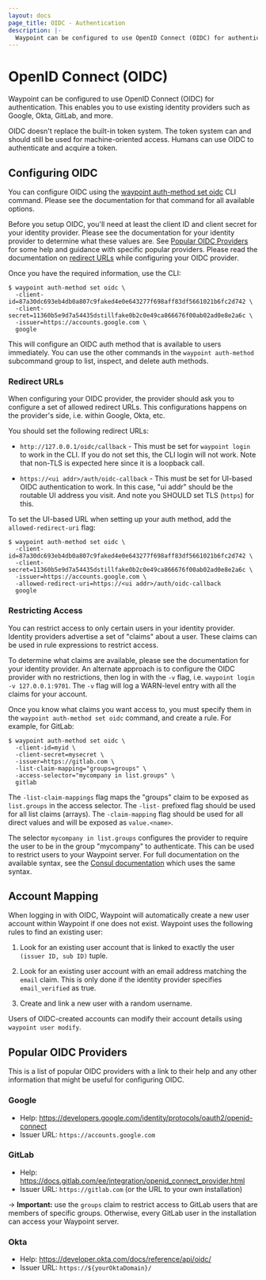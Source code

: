 ```yaml
---
layout: docs
page_title: OIDC - Authentication
description: |-
  Waypoint can be configured to use OpenID Connect (OIDC) for authentication. This enables you to use existing identity providers such as Google, Okta, GitLab, and more.
---
```


# OpenID Connect (OIDC)

Waypoint can be configured to use OpenID Connect (OIDC) for
authentication. This enables you to use existing identity providers such
as Google, Okta, GitLab, and more.

OIDC doesn't replace the built-in token system. The token system can and
should still be used for machine-oriented access. Humans can use OIDC to
authenticate and acquire a token.

## Configuring OIDC

You can configure OIDC using the
[waypoint auth-method set oidc](/commands/auth-method-set-oidc) CLI command.
Please see the documentation for that command for all available options.

Before you setup OIDC, you'll need at least the client ID and client secret
for your identity provider. Please see the documentation for your identity
provider to determine what these values are. See [Popular OIDC Providers](#popular-oidc-providers)
for some help and guidance with specific popular providers. Please read the
documentation on [redirect URLs](/docs/server/auth/oidc#redirect-urls) while
configuring your OIDC provider.

Once you have the required information, use the CLI:

```shell-session
$ waypoint auth-method set oidc \
  -client-id=87a30dc693eb4db0a807c9faked4e0e643277f698aff83df5661021b6fc2d742 \
  -client-secret=11360b5e9d7a54435dstillfake0b2c0e49ca866676f00ab02ad0e8e2a6c \
  -issuer=https://accounts.google.com \
  google
```

This will configure an OIDC auth method that is available to users immediately.
You can use the other commands in the `waypoint auth-method` subcommand group
to list, inspect, and delete auth methods.

### Redirect URLs

When configuring your OIDC provider, the provider should ask you to configure
a set of allowed redirect URLs. This configurations happens on the provider's
side, i.e. within Google, Okta, etc.

You should set the following redirect URLs:

- `http://127.0.0.1/oidc/callback` - This must be set for `waypoint login`
  to work in the CLI. If you do not set this, the CLI login will not work.
  Note that non-TLS is expected here since it is a loopback call.

- `https://<ui addr>/auth/oidc-callback` - This must be set for UI-based
  OIDC authentication to work. In this case, "ui addr" should be the
  routable UI address you visit. And note you SHOULD set TLS (`https`) for
  this.

To set the UI-based URL when setting up your auth method, add the `allowed-redirect-uri` flag:

```
$ waypoint auth-method set oidc \
  -client-id=87a30dc693eb4db0a807c9faked4e0e643277f698aff83df5661021b6fc2d742 \
  -client-secret=11360b5e9d7a54435dstillfake0b2c0e49ca866676f00ab02ad0e8e2a6c \
  -issuer=https://accounts.google.com \
  -allowed-redirect-uri=https://<ui addr>/auth/oidc-callback
  google
```

### Restricting Access

You can restrict access to only certain users in your identity provider.
Identity providers advertise a set of "claims" about a user. These claims
can be used in rule expressions to restrict access.

To determine what claims are available, please see the documentation for
your identity provider. An alternate approach is to configure the OIDC
provider with no restrictions, then log in with the `-v` flag, i.e.
`waypoint login -v 127.0.0.1:9701`. The `-v` flag will log a WARN-level
entry with all the claims for your account.

Once you know what claims you want access to, you must specify them
in the `waypoint auth-method set oidc` command, and create a rule. For
example, for GitLab:

```shell-session
$ waypoint auth-method set oidc \
  -client-id=myid \
  -client-secret=mysecret \
  -issuer=https://gitlab.com \
  -list-claim-mapping="groups=groups" \
  -access-selector="mycompany in list.groups" \
  gitlab
```

The `-list-claim-mappings` flag maps the "groups" claim to be exposed
as `list.groups` in the access selector. The `-list-` prefixed flag should
be used for all list claims (arrays). The `-claim-mapping` flag should be
used for all direct values and will be exposed as `value.<name>`.

The selector `mycompany in list.groups` configures the provider to require
the user to be in the group "mycompany" to authenticate. This can be used
to restrict users to your Waypoint server. For full documentation on the
available syntax, see the [Consul documentation](https://www.consul.io/api-docs/features/filtering#creating-expressions) which uses the same syntax.

## Account Mapping

When logging in with OIDC, Waypoint will automatically create a new user
account within Waypoint if one does not exist. Waypoint uses the following
rules to find an existing user:

1. Look for an existing user account that is linked to exactly the
   user `(issuer ID, sub ID)` tuple.

2. Look for an existing user account with an email address matching the
   `email` claim. This is only done if the identity provider specifies
   `email_verified` as true.

3. Create and link a new user with a random username.

Users of OIDC-created accounts can modify their account details
using `waypoint user modify`.

## Popular OIDC Providers

This is a list of popular OIDC providers with a link to their help and
any other information that might be useful for configuring OIDC.

### Google

- Help: https://developers.google.com/identity/protocols/oauth2/openid-connect
- Issuer URL: `https://accounts.google.com`

### GitLab

- Help: https://docs.gitlab.com/ee/integration/openid_connect_provider.html
- Issuer URL: `https://gitlab.com` (or the URL to your own installation)

-> **Important:** use the `groups` claim to restrict access to GitLab users
that are members of specific groups. Otherwise, every GitLab user in the
installation can access your Waypoint server.

### Okta

- Help: https://developer.okta.com/docs/reference/api/oidc/
- Issuer URL: `https://${yourOktaDomain}/`
